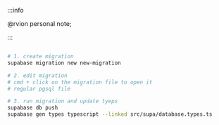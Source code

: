 :::info

@rvion personal note;

:::

```bash

# 1. create migration
supabase migration new new-migration

# 2. edit migration
# cmd + click on the migration file to open it
# regular pgsql file

# 3. run migration and update tyeps
supabase db push
supabase gen types typescript --linked src/supa/database.types.ts

```
